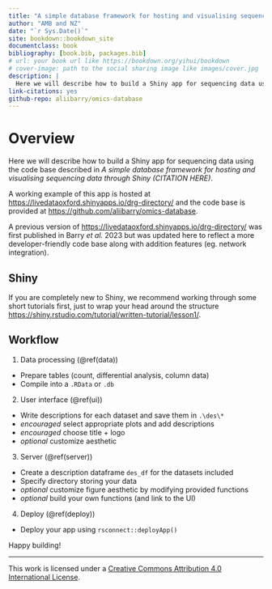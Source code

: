 ```yaml
--- 
title: "A simple database framework for hosting and visualising sequencing data through Shiny"
author: "AMB and NZ"
date: "`r Sys.Date()`"
site: bookdown::bookdown_site
documentclass: book
bibliography: [book.bib, packages.bib]
# url: your book url like https://bookdown.org/yihui/bookdown
# cover-image: path to the social sharing image like images/cover.jpg
description: |
  Here we will describe how to build a Shiny app for sequencing data using the code base described in _CITE PAPER HERE_.
link-citations: yes
github-repo: aliibarry/omics-database
---
```


# Overview

Here we will describe how to build a Shiny app for sequencing data using the code base described in _A simple database framework for hosting and visualising sequencing data through Shiny_ *(CITATION HERE)*.

A working example of this app is hosted at <https://livedataoxford.shinyapps.io/drg-directory/> and the code base is provided at <https://github.com/aliibarry/omics-database>.

A previous version of <https://livedataoxford.shinyapps.io/drg-directory/> was first published in Barry _et al._ 2023 but was updated here to reflect a more developer-friendly code base along with addition features (eg. network integration). 

## Shiny

If you are completely new to Shiny, we recommend working through some short tutorials first, just to wrap your head around the structure <https://shiny.rstudio.com/tutorial/written-tutorial/lesson1/>.

## Workflow
1. Data processing (\@ref(data))
* Prepare tables (count, differential analysis, column data)
* Compile into a `.RData` or `.db`
2. User interface (\@ref(ui))
* Write descriptions for each dataset and save them in `.\des\*`
* _encouraged_ select appropriate plots and add descriptions
* _encouraged_ choose title + logo
* _optional_ customize aesthetic
3. Server (\@ref(server))
* Create a description dataframe `des_df` for the datasets included
* Specify directory storing your data
* _optional_ customize figure aesthetic by modifying provided functions
* _optional_ build your own functions (and link to the UI)
4. Deploy (\@ref(deploy))
* Deploy your app using `rsconnect::deployApp()`

Happy building!
  

---


This work is licensed under a <a rel="license" href="http://creativecommons.org/licenses/by/4.0/">Creative Commons Attribution 4.0 International License</a>.


<!-- Each **bookdown** chapter is an .Rmd file, and each .Rmd file can contain one (and only one) chapter. A chapter *must* start with a first-level heading: `# A good chapter`, and can contain one (and only one) first-level heading. -->

<!-- Use second-level and higher headings within chapters like: `## A short section` or `### An even shorter section`. -->

<!-- The `index.Rmd` file is required, and is also your first book chapter. It will be the homepage when you render the book. -->

<!-- ## Render book -->

<!-- You can render the HTML version of this example book without changing anything: -->

<!-- 1. Find the **Build** pane in the RStudio IDE, and -->

<!-- 1. Click on **Build Book**, then select your output format, or select "All formats" if you'd like to use multiple formats from the same book source files. -->

<!-- Or build the book from the R console: -->

<!-- ```{r, eval=FALSE} -->
<!-- bookdown::render_book() -->
<!-- ``` -->

<!-- To render this example to PDF as a `bookdown::pdf_book`, you'll need to install XeLaTeX. You are recommended to install TinyTeX (which includes XeLaTeX): <https://yihui.org/tinytex/>. -->

<!-- ## Preview book -->

<!-- As you work, you may start a local server to live preview this HTML book. This preview will update as you edit the book when you save individual .Rmd files. You can start the server in a work session by using the RStudio add-in "Preview book", or from the R console: -->

<!-- ```{r eval=FALSE} -->
<!-- bookdown::serve_book() -->
<!-- ``` -->


<!-- ```{r include=FALSE} -->
<!-- # automatically create a bib database for R packages -->
<!-- knitr::write_bib(c( -->
<!--   .packages(), 'bookdown', 'knitr', 'rmarkdown' -->
<!-- ), 'packages.bib') -->
<!-- ``` -->
